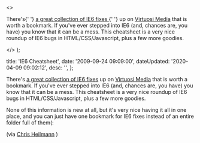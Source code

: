   <>
    <p>
      There's{' '}
      <a href="http&#58;//www.virtuosimedia.com/tutorials/ultimate-ie6-cheatsheet-how-to-fix-25-internet-explorer-6-bugs#javascript-detection">
        a great collection of IE6 fixes
      </a>{' '}
      up on <a href="http&#58;//www.virtuosimedia.com/">Virtuosi Media</a> that
      is worth a bookmark. If you've ever stepped into IE6 (and, chances are,
      you have) you know that it can be a mess. This cheatsheet is a very nice
      roundup of IE6 bugs in HTML/CSS/Javascript, plus a few more goodies.
    </p>
  </>
);


  title: 'IE6 Cheatsheet',
  date: '2009-09-24 09:09:00',
  dateUpdated: '2020-04-09 09:02:12',
  desc: '',
};

There's [a great collection of IE6 fixes](http://www.virtuosimedia.com/tutorials/ultimate-ie6-cheatsheet-how-to-fix-25-internet-explorer-6-bugs#javascript-detection) up on [Virtuosi Media](http://www.virtuosimedia.com/) that is worth a bookmark. If you've ever stepped into IE6 (and, chances are, you have) you know that it can be a mess. This cheatsheet is a very nice roundup of IE6 bugs in HTML/CSS/Javascript, plus a few more goodies.

None of this information is new at all, but it's very nice having it all in one place, and you can just have one bookmark for IE6 fixes instead of an entire folder full of them(:

(via [Chris Heilmann](http://www.wait-till-i.com/2009/09/24/ttmmhtm-chrome-for-ie-3d-for-safari-and-firefox-nes-for-js-and-accessibility-and-an-open-internet-for-all/) )
